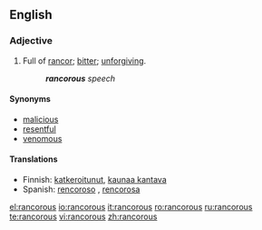 ==English==
===Adjective===
{{en-adj}}
#Full of [[rancor]]; [[bitter]]; [[unforgiving]].
#:'''''rancorous''' speech''

====Synonyms====
* [[malicious]]
* [[resentful]]
* [[venomous]]

====Translations====
{{trans-top|full of rancor}}
*Finnish: [[katkeroitunut]], [[kaunaa kantava]]
*Spanish: [[rencoroso]] {{m}}, [[rencorosa]] {{f}}
{{trans-mid}}
{{trans-bottom}}

[[el:rancorous]]
[[io:rancorous]]
[[it:rancorous]]
[[ro:rancorous]]
[[ru:rancorous]]
[[te:rancorous]]
[[vi:rancorous]]
[[zh:rancorous]]